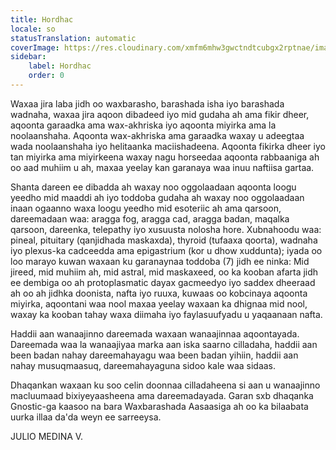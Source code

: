 ```yaml
---
title: Hordhac
locale: so
statusTranslation: automatic
coverImage: https://res.cloudinary.com/xmfm6mhw3gwctndtcubgx2rptnae/image/upload/v1741354450/small_cover_introduccion_a_la_gnosis_57a3fc8d72.webp
sidebar:
    label: Hordhac
    order: 0
---
```

Waxaa jira laba jidh oo waxbarasho, barashada isha iyo barashada wadnaha, waxaa jira aqoon dibadeed iyo mid gudaha ah ama fikir dheer, aqoonta garaadka ama wax-akhriska iyo aqoonta miyirka ama la noolaanshaha. Aqoonta wax-akhriska ama garaadka waxay u adeegtaa wada noolaanshaha iyo helitaanka maciishadeena. Aqoonta fikirka dheer iyo tan miyirka ama miyirkeena waxay nagu horseedaa aqoonta rabbaaniga ah oo aad muhiim u ah, maxaa yeelay kan garanaya waa inuu naftiisa gartaa.

Shanta dareen ee dibadda ah waxay noo oggolaadaan aqoonta loogu yeedho mid maaddi ah iyo toddoba gudaha ah waxay noo oggolaadaan inaan ogaanno waxa loogu yeedho mid esoteriic ah ama qarsoon, dareemadaan waa: aragga fog, aragga cad, aragga badan, maqalka qarsoon, dareenka, telepathy iyo xusuusta nolosha hore. Xubnahoodu waa: pineal, pituitary (qanjidhada maskaxda), thyroid (tufaaxa qoorta), wadnaha iyo plexus-ka cadceedda ama epigastrium (kor u dhow xuddunta); iyada oo loo marayo kuwan waxaan ku garanaynaa toddoba (7) jidh ee ninka: Mid jireed, mid muhiim ah, mid astral, mid maskaxeed, oo ka kooban afarta jidh ee dembiga oo ah protoplasmatic dayax gacmeedyo iyo saddex dheeraad ah oo ah jidhka doonista, nafta iyo ruuxa, kuwaas oo kobcinaya aqoonta miyirka, aqoontani waa nool maxaa yeelay waxaan ka dhignaa mid nool, waxay ka kooban tahay waxa diimaha iyo faylasuufyadu u yaqaanaan nafta.

Haddii aan wanaajinno dareemada waxaan wanaajinnaa aqoontayada. Dareemada waa la wanaajiyaa marka aan iska saarno cilladaha, haddii aan been badan nahay dareemahayagu waa been badan yihiin, haddii aan nahay musuqmaasuq, dareemahayaguna sidoo kale waa sidaas.

Dhaqankan waxaan ku soo celin doonnaa cilladaheena si aan u wanaajinno macluumaad bixiyeyaasheena ama dareemadayada. Garan sxb dhaqanka Gnostic-ga kaasoo na bara Waxbarashada Aasaasiga ah oo ka bilaabata uurka illaa da'da weyn ee sarreeysa.

JULIO MEDINA V.
